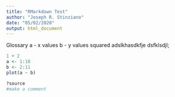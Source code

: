 ```yaml
---
title: "RMarkdown Test"
author: "Joseph R. Stinziano"
date: "05/02/2020"
output: html_document
---
```

Glossary
a - x values
b - y values squared
adslkhasdkfje
dsfklsdjl;
```r
1 + 2
a <- 1:10
b <- 2:11
plot(a ~ b)
```

```r
?source
#make a comment
```